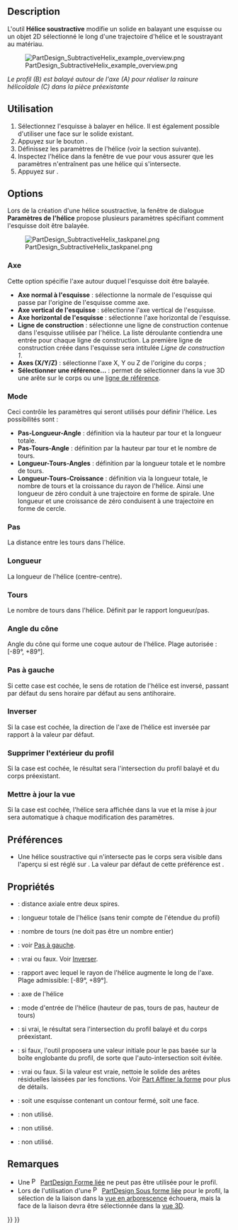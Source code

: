 <languages/>

{{Docnav/fr
|[[PartDesign_SubtractivePipe/fr|Balayage soustractif]]
|[[PartDesign_SubtractiveBox/fr|Cube soustractif]]
|[[PartDesign_Workbench/fr|Atelier PartDesign]]
|IconL=PartDesign_SubtractivePipe.svg
|IconR=PartDesign_SubtractiveBox.svg
|IconC=Workbench_PartDesign.svg
}}

{{GuiCommand/fr
|Name=PartDesign SubtractiveHelix
|Name/fr=PartDesign Hélice soustractive
|MenuLocation=PartDesign → Créer une fonction soustractive → Hélice soustractive
|Workbenches=[[PartDesign_Workbench/fr|PartDesign]]
|Version=0.19
|SeeAlso=[[PartDesign_AdditiveHelix/fr|PartDesign Hélice additive]]
}}

== Description ==

L'outil '''Hélice soustractive''' modifie un solide en balayant une esquisse ou un objet 2D sélectionné le long d'une trajectoire d'hélice et le soustrayant au matériau.

[[File:PartDesign_SubtractiveHelix_example_overview.png|none]]

''Le profil (B) est balayé autour de l'axe (A) pour réaliser la rainure hélicoïdale (C) dans la pièce préexistante''

<span id="Usage"></span>
== Utilisation ==

# Sélectionnez l'esquisse à balayer en hélice. Il est également possible d'utiliser une face sur le solide existant.
# Appuyez sur le bouton {{Button|[[Image:PartDesign_SubtractiveHelix.svg|24px]] [[PartDesign_SubtractiveHelix/fr|Hélice soustractive ]]}}.
# Définissez les paramètres de l'hélice (voir la section suivante).
# Inspectez l'hélice dans la fenêtre de vue pour vous assurer que les paramètres n'entraînent pas une hélice qui s'intersecte.
# Appuyez sur {{Button|OK}}.

== Options ==

Lors de la création d'une hélice soustractive, la fenêtre de dialogue '''Paramètres de l'hélice''' propose plusieurs paramètres spécifiant comment l'esquisse doit être balayée.

[[File:PartDesign_SubtractiveHelix_taskpanel.png|frame|left]]

<span id="Axis"></span>
===Axe===

Cette option spécifie l'axe autour duquel l'esquisse doit être balayée.
* '''Axe normal à l'esquisse''' : sélectionne la normale de l'esquisse qui passe par l'origine de l'esquisse comme axe. {{Version/fr|0.20}}
* '''Axe vertical de l'esquisse''' : sélectionne l'axe vertical de l'esquisse.
* '''Axe horizontal de l'esquisse''' : sélectionne l'axe horizontal de l'esquisse.
* '''Ligne de construction''' : sélectionne une ligne de construction contenue dans l'esquisse utilisée par l'hélice. La liste déroulante contiendra une entrée pour chaque ligne de construction. La première ligne de construction créée dans l'esquisse sera intitulée ''Ligne de construction 1''.
* '''Axes (X/Y/Z)''' : sélectionne l'axe X, Y ou Z de l'origine du corps ;
* '''Sélectionner une référence...''' : permet de sélectionner dans la vue 3D une arête sur le corps ou une [[PartDesign_Line/fr|ligne de référence]].

=== Mode ===

Ceci contrôle les paramètres qui seront utilisés pour définir l'hélice. Les possibilités sont :
* '''Pas-Longueur-Angle''' : définition via la hauteur par tour et la longueur totale.
* '''Pas-Tours-Angle''' : définition par la hauteur par tour et le nombre de tours.
* '''Longueur-Tours-Angles''' : définition par la longueur totale et le nombre de tours.
* '''Longueur-Tours-Croissance''' {{Version/fr|0.20}} : définition via la longueur totale, le nombre de tours et la croissance du rayon de l'hélice. Ainsi une longueur de zéro conduit à une trajectoire en forme de spirale. Une longueur et une croissance de zéro conduisent à une trajectoire en forme de cercle.

<span id="Pitch"></span>
=== Pas ===

La distance entre les tours dans l'hélice.

<span id="Height"></span>
=== Longueur ===

La longueur de l'hélice (centre-centre).

<span id="Turns"></span>
=== Tours ===

Le nombre de tours dans l'hélice. Définit par le rapport longueur/pas.

<span id="Cone_Angle"></span>
=== Angle du cône ===

Angle du cône qui forme une coque autour de l'hélice. Plage autorisée : [-89°, +89°].

<span id="Left_handed"></span>
=== Pas à gauche ===

Si cette case est cochée, le sens de rotation de l'hélice est inversé, passant par défaut du sens horaire par défaut au sens antihoraire.

<span id="Reversed"></span>
=== Inverser ===

Si la case est cochée, la direction de l'axe de l'hélice est inversée par rapport à la valeur par défaut.

<span id="Remove_outside_of_profile"></span>
=== Supprimer l'extérieur du profil ===

Si la case est cochée, le résultat sera l'intersection du profil balayé et du corps préexistant.

<span id="Update_view"></span>
=== Mettre à jour la vue ===

Si la case est cochée, l'hélice sera affichée dans la vue et la mise à jour sera automatique à chaque modification des paramètres. 

<span id="Preferences"></span>
==Préférences==

* Une hélice soustractive qui n'intersecte pas le corps sera visible dans l'aperçu si {{MenuCommand|Outils → Éditer paramètres.... → BaseApp → Préférences → Mod → PartDesign → SubtractiveHelixPreview}} est réglé sur {{TRUE}}. La valeur par défaut de cette préférence est {{FALSE}}. {{Version/fr|0.20}}

<span id="Properties"></span>
== Propriétés ==

* {{PropertyData|Pitch}} : distance axiale entre deux spires.
* {{PropertyData|Height}} : longueur totale de l'hélice (sans tenir compte de l'étendue du profil)
* {{PropertyData|Turns}}: nombre de tours (ne doit pas être un nombre entier)
* {{PropertyData|Left Handed}} : voir [[#Pas_à_gauche|Pas à gauche]].
* {{PropertyData|Reversed}}: vrai ou faux. Voir [[#Inverser|Inverser]].
* {{PropertyData|Angle}}: rapport avec lequel le rayon de l'hélice augmente le long de l'axe. Plage admissible: [-89°, +89°].
* {{PropertyData|Reference axis}} : axe de l'hélice
* {{PropertyData|Mode}} : mode d'entrée de l'hélice (hauteur de pas, tours de pas, hauteur de tours)
* {{PropertyData|Outside}} : si vrai, le résultat sera l'intersection du profil balayé et du corps préexistant. 
* {{PropertyData|Has Been Edited}} : si faux, l'outil proposera une valeur initiale pour le pas basée sur la boîte englobante du profil, de sorte que l'auto-intersection soit évitée.
* {{PropertyData|Refine}} : vrai ou faux. Si la valeur est vraie, nettoie le solide des arêtes résiduelles laissées par les fonctions. Voir [[Part_RefineShape/fr|Part Affiner la forme]] pour plus de détails.
* {{PropertyData|Profile}} : soit une esquisse contenant un contour fermé, soit une face.
* {{PropertyData|Midplane}} : non utilisé.
* {{PropertyData|Up to face}} : non utilisé.
* {{PropertyData|Allow multiple face}} : non utilisé.

<span id="Notes"></span>
== Remarques ==

* Une [[File:PartDesign_ShapeBinder.svg|16px]] [[PartDesign_ShapeBinder/fr|PartDesign Forme liée]] ne peut pas être utilisée pour le profil.
* Lors de l'utilisation d'une [[File:PartDesign_SubShapeBinder.svg|16px]] [[PartDesign_SubShapeBinder/fr|PartDesign Sous forme liée]] pour le profil, la sélection de la liaison dans la [[Tree_view/fr|vue en arborescence]] échouera, mais la face de la liaison devra être sélectionnée dans la [[3D_view/fr|vue 3D]].


{{Docnav/fr
|[[PartDesign_SubtractivePipe/fr|Balayage soustractif]]
|[[PartDesign_SubtractiveBox/fr|Cube soustractif]]
|[[PartDesign_Workbench/fr|Atelier PartDesign]]
|IconL=PartDesign_SubtractivePipe.svg
|IconR=PartDesign_SubtractiveBox.svg
|IconC=Workbench_PartDesign.svg
}}

{{PartDesign Tools navi{{#translation:}}}}
{{Userdocnavi{{#translation:}}}}